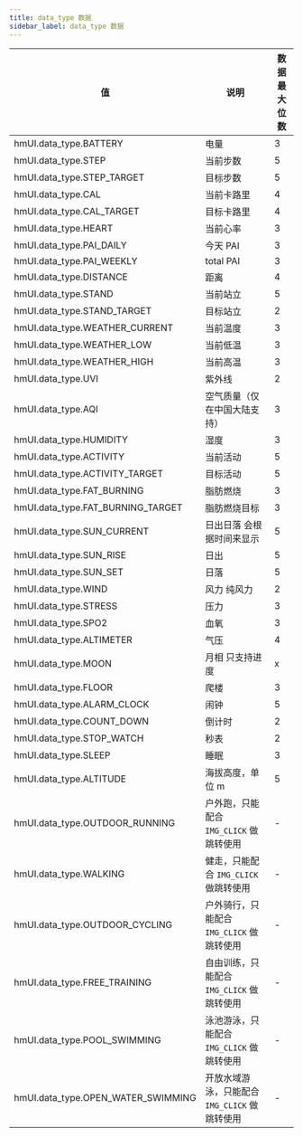 ```yaml
---
title: data_type 数据
sidebar_label: data_type 数据
---
```


| 值                                 | 说明                                        | 数据最大位数 |
| ---------------------------------- | ------------------------------------------- | ------------ |
| hmUI.data_type.BATTERY             | 电量                                        | 3            |
| hmUI.data_type.STEP                | 当前步数                                    | 5            |
| hmUI.data_type.STEP_TARGET         | 目标步数                                    | 5            |
| hmUI.data_type.CAL                 | 当前卡路里                                  | 4            |
| hmUI.data_type.CAL_TARGET          | 目标卡路里                                  | 4            |
| hmUI.data_type.HEART               | 当前心率                                    | 3            |
| hmUI.data_type.PAI_DAILY           | 今天 PAI                                    | 3            |
| hmUI.data_type.PAI_WEEKLY          | total PAI                                   | 3            |
| hmUI.data_type.DISTANCE            | 距离                                        | 4            |
| hmUI.data_type.STAND               | 当前站立                                    | 5            |
| hmUI.data_type.STAND_TARGET        | 目标站立                                    | 2            |
| hmUI.data_type.WEATHER_CURRENT     | 当前温度                                    | 3            |
| hmUI.data_type.WEATHER_LOW         | 当前低温                                    | 3            |
| hmUI.data_type.WEATHER_HIGH        | 当前高温                                    | 3            |
| hmUI.data_type.UVI                 | 紫外线                                      | 2            |
| hmUI.data_type.AQI                 | 空气质量（仅在中国大陆支持）                                    | 3            |
| hmUI.data_type.HUMIDITY            | 湿度                                        | 3            |
| hmUI.data_type.ACTIVITY            | 当前活动                                    | 5            |
| hmUI.data_type.ACTIVITY_TARGET     | 目标活动                                    | 5            |
| hmUI.data_type.FAT_BURNING         | 脂肪燃烧                                    | 3            |
| hmUI.data_type.FAT_BURNING_TARGET  | 脂肪燃烧目标                                | 3            |
| hmUI.data_type.SUN_CURRENT         | 日出日落 会根据时间来显示                   | 5            |
| hmUI.data_type.SUN_RISE            | 日出                                        | 5            |
| hmUI.data_type.SUN_SET             | 日落                                        | 5            |
| hmUI.data_type.WIND                | 风力 纯风力                                 | 2            |
| hmUI.data_type.STRESS              | 压力                                        | 3            |
| hmUI.data_type.SPO2                | 血氧                                        | 3            |
| hmUI.data_type.ALTIMETER           | 气压                                        | 4            |
| hmUI.data_type.MOON                | 月相 只支持进度                             | x            |
| hmUI.data_type.FLOOR               | 爬楼                                        | 3            |
| hmUI.data_type.ALARM_CLOCK         | 闹钟                                        | 5            |
| hmUI.data_type.COUNT_DOWN          | 倒计时                                      | 2            |
| hmUI.data_type.STOP_WATCH          | 秒表                                        | 2            |
| hmUI.data_type.SLEEP               | 睡眠                                        | 3            |
| hmUI.data_type.ALTITUDE            | 海拔高度，单位 m                            | 5            |
| hmUI.data_type.OUTDOOR_RUNNING     | 户外跑，只能配合 `IMG_CLICK` 做跳转使用       | -            |
| hmUI.data_type.WALKING             | 健走，只能配合 `IMG_CLICK` 做跳转使用         | -            |
| hmUI.data_type.OUTDOOR_CYCLING     | 户外骑行，只能配合 `IMG_CLICK` 做跳转使用     | -            |
| hmUI.data_type.FREE_TRAINING       | 自由训练，只能配合 `IMG_CLICK` 做跳转使用     | -            |
| hmUI.data_type.POOL_SWIMMING       | 泳池游泳，只能配合 `IMG_CLICK` 做跳转使用     | -            |
| hmUI.data_type.OPEN_WATER_SWIMMING | 开放水域游泳，只能配合 `IMG_CLICK` 做跳转使用 | -            |
